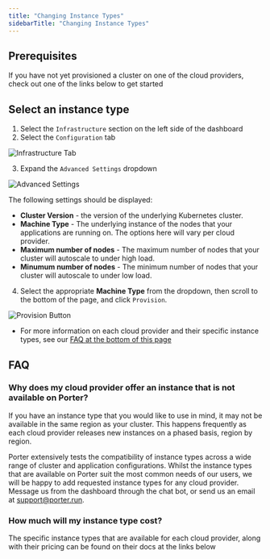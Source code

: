 ```yaml
---
title: "Changing Instance Types"
sidebarTitle: "Changing Instance Types"
---
```


## Prerequisites

If you have not yet provisioned a cluster on one of the cloud providers, check out one of the links below to get started

<CardGroup cols={3}>
  <Card
    title="Provisioning on AWS"
    icon="aws"
    href="/standard/getting-started/provisioning-on-aws"
  ></Card>
  <Card
    title="Provisioning on Azure"
    icon="microsoft"
    href="/standard/getting-started/provisioning-on-azure"
  ></Card>
  <Card
    title="Provisioning on GCP"
    icon="google"
    href="/standard/getting-started/provisioning-on-gcp"
  ></Card>
</CardGroup>

## Select an instance type

1. Select the `Infrastructure` section on the left side of the dashboard
2. Select the `Configuration` tab

![Infrastructure Tab](/images/provisioning-infrastructure/infrastructure-tab-configuration.png)

3. Expand the `Advanced Settings` dropdown

![Advanced Settings](/images/provisioning-infrastructure/infrastructure-tab-configuration-advanced-settings-expanded.png)

The following settings should be displayed:

- **Cluster Version** - the version of the underlying Kubernetes cluster.
- **Machine Type** - The underlying instance of the nodes that your applications are running on. The options here will vary per cloud provider.
- **Maximum number of nodes** - The maximum number of nodes that your cluster will autoscale to under high load.
- **Minumum number of nodes** - The minimum number of nodes that your cluster will autoscale to under low load.

4. Select the appropriate **Machine Type** from the dropdown, then scroll to the bottom of the page, and click `Provision`.

![Provision Button](/images/provisioning-infrastructure/infrastructure-tab-configuration-provision-enabled.png)

- For more information on each cloud provider and their specific instance types, see our [FAQ at the bottom of this page](/provision/changing-instance-types#how-much-will-my-instance-type-cost)

## FAQ

### Why does my cloud provider offer an instance that is not available on Porter?

If you have an instance type that you would like to use in mind, it may not be available in the same region as your cluster.
This happens frequently as each cloud provider releases new instances on a phased basis, region by region.

Porter extensively tests the compatibility of instance types across a wide range of cluster and application configurations.
Whilst the instance types that are available on Porter suit the most common needs of our users, we will be happy to add requested instance types for any cloud provider.
Message us from the dashboard through the chat bot, or send us an email at support@porter.run.

### How much will my instance type cost?

The specific instance types that are available for each cloud provider, along with their pricing can be found on their docs at the links below

<CardGroup cols={3}>
  <Card
    title="AWS Instance Types"
    icon="aws"
    href="https://aws.amazon.com/ec2/pricing/on-demand"
  ></Card>
  <Card
    title="Azure Instance Types"
    icon="microsoft"
    href="https://azure.microsoft.com/en-us/pricing/details/virtual-machines/linux/#pricing"
  ></Card>
  <Card
    title="GCP Instance Types"
    icon="google"
    href="https://cloud.google.com/compute/all-pricing#general_purpose"
  ></Card>
</CardGroup>
